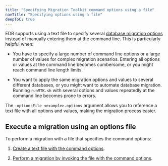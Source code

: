 ```yaml
---
title: "Specifying Migration Toolkit command options using a file"
navTitle: "Specifying options using a file"
deepToC: true
---
```


EDB supports using a text file to specify several [database migration options](../08_mtk_command_options.mdx) instead of manually entering them at the command line. This is particularly helpful when:

-   You have to specify a large number of command line options or a large number of values for complex migration scenarios. Entering all options or values at the command line becomes cumbersome, or you might reach command line length limits.

-   You want to apply the same migration options and values to several different databases, or you might want to automate database migration. Running `runMTK.sh` with several options and values repeatedly at the command line becomes prone to errors.

The `-optionsFile <example>.options` argument allows you to reference a text file with all options and values, making the migration process easier. 

## Execute a migration using an options file

To perform a migration with a file that specifies the command options:

1. [Create a text file with the command options](creating_txt_file). 

1. [Perform a migration by invoking the file with the command options](executing_migration_with_txt).

